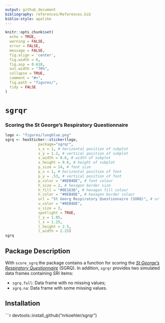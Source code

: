 ```yaml
---
output: github_document
bibliography: references/References.bib
biblio-style: apalike
---
```


<!-- README.md is generated from README.Rmd. Please edit that file -->

```r
knitr::opts_chunk$set(
  echo = TRUE, 
  warning = FALSE, 
  error = FALSE, 
  message = FALSE,
  fig.align = 'center',
  fig.width = 6,
  fig.asp = 0.618,
  out.width = "70%",
  collapse = TRUE,
  comment = "#>",
  fig.path = "figures/",
  tidy = FALSE
)
```

# `sgrqr`  

### Scoring the St George's Respiratory Questionnaire


```r
logo <- "figures/lungblue.png"
sgrq <- hexSticker::sticker(logo, 
               package="sgrqr", 
               s_x = 1, # horizontal position of subplot
               s_y = 1.2, # vertical position of subplot
               s_width = 0.6, # width of subplot
               s_height = 0.6, # height of subplot
               p_size = 14, # font size
               p_x = 1, # horizontal position of font
               p_y = .53, # vertical position of font
               p_color = "#0EB4DE", # font colour
               h_size = 2, # hexagon border size
               h_fill = "#0E163D", # hexagon fill colour
               h_color = "#0EB4DE", # hexagon border colour
               url = "St Georg Respiratory Questionnaire (SGRQ)", # url at lower border
               u_color = "#0EB4DE",
               u_size = 3,
               spotlight = TRUE,
               l_y = 1.05, 
               l_x = 1.25,
               l_height = 2.5,
               l_width = 2.25)
sgrq
```


## Package Description

With `score_sgrq` the package contains a function for scoring the [*St George's Respiratory Questionnaire*](http://www.healthstatus.sgul.ac.uk/SGRQ_download/Original%20English%20version.pdf) (SGRQ). In addition, `sgrqr` provides two simulated data frames containing SRI items:

* `sgrq.full`: Data frame with no missing values;
* `sgrq.na`: Data frame with some missing values.

## Installation

```r
devtools::install_github("nrkoehler/sgrqr")
